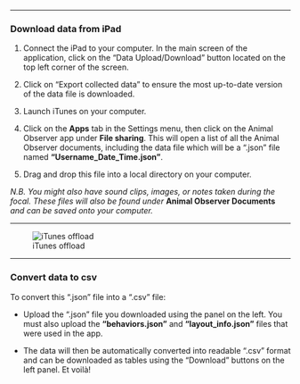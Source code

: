 
***

### Download data from iPad

1. Connect the iPad to your computer. In the main screen of the application, click on the "Data Upload/Download" button located on the top left corner of the screen. 

2. Click on "Export collected data" to ensure the most up-to-date version of the data file is downloaded. 

3. Launch iTunes on your computer. 

4. Click on the **Apps** tab in the Settings menu, then click on the Animal Observer app under **File sharing**.
This will open a list of all the Animal Observer documents, including the data file which will be a ".json" file named **"Username_Date_Time.json"**. 

5. Drag and drop this file into a local directory on your computer. 

*N.B. You might also have sound clips, images, or notes taken during the focal. These files will also be found under* **Animal Observer Documents** *and can be saved onto your computer.*

***

 ![iTunes offload](images/iTunes_eg.png)

***

### Convert data to csv

To convert this ".json" file into a ".csv" file:

* Upload the ".json" file you downloaded using the panel on the left. You must also upload the **"behaviors.json"** and **"layout_info.json"** files that were used in the app. 

* The data will then be automatically converted into readable ".csv" format and can be downloaded as tables using the "Download" buttons on the left panel. Et voilà!
